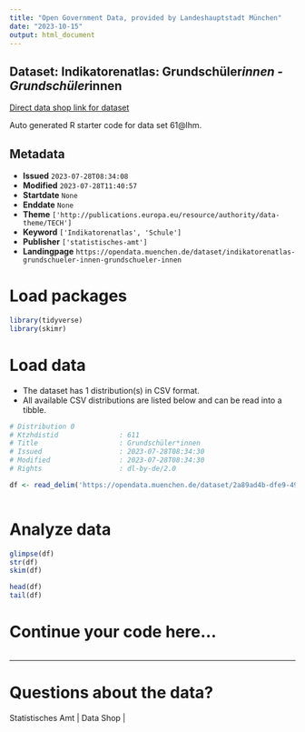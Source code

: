 ```yaml
---
title: "Open Government Data, provided by Landeshauptstadt München"
date: "2023-10-15"
output: html_document
---
```


## Dataset: Indikatorenatlas: Grundschüler*innen - Grundschüler*innen

[Direct data shop link for dataset](https://opendata.muenchen.de/dataset/indikatorenatlas-grundschueler-innen-grundschueler-innen)

Auto generated R starter code for data set 61@lhm.

## Metadata

- **Issued** `2023-07-28T08:34:08`
- **Modified** `2023-07-28T11:40:57`
- **Startdate** `None`
- **Enddate** `None`
- **Theme** `['http://publications.europa.eu/resource/authority/data-theme/TECH']`
- **Keyword** `['Indikatorenatlas', 'Schule']`
- **Publisher** `['statistisches-amt']`
- **Landingpage** `https://opendata.muenchen.de/dataset/indikatorenatlas-grundschueler-innen-grundschueler-innen`


# Load packages

```r

library(tidyverse)
library(skimr)

```

# Load data

-   The dataset has 1 distribution(s) in CSV format.
-   All available CSV distributions are listed below and can be read into a tibble.

```r

# Distribution 0
# Ktzhdistid               : 611
# Title                    : Grundschüler*innen
# Issued                   : 2023-07-28T08:34:30
# Modified                 : 2023-07-28T08:34:30
# Rights                   : dl-by-de/2.0

df <- read_delim('https://opendata.muenchen.de/dataset/2a89ad4b-dfe9-499e-b106-29bc5ac0cad9/resource/ca81526f-c7f5-493c-8f72-65dd422d84bf/download/indikat_grundschueler_innen_grundschueler_innen_240723.csv')



```

# Analyze data

```r

glimpse(df)
str(df)
skim(df)

head(df)
tail(df)

```

# Continue your code here...

```r

```

------------------------------------------------------------------------

# Questions about the data?

Statistisches Amt | Data Shop | 
